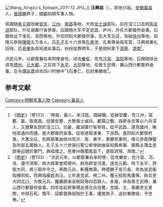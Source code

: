 [[File:Wang_Xingzu's_Epitaph_2011-12.JPG|thumb]]。]]
'''汪興祖'''（{{bd|？||1371年}}），即张兴祖，[[安徽|安徽]][[巢县|巢县]]人，[[張德勝|張德勝]]养子，[[明朝|明朝]]初期军事人物。

其跟随[[朱元璋|朱元璋]]攻破[[安庆|安庆]]、[[江州|江州]]、[[南昌|南昌]]等地，大败[[张士诚|张士诚]]部队。后在涇江口击败[[陈友谅|陈友谅]]部队，升任湖廣行省參政。后跟随大军平定武昌、庐州，升任大都督府僉事。后跟徐达下淮东、浙西等地，升任同知大都督府事。后大军北征，攻破[[徐州|徐州]]等地，招降元參政[[陳璧|陳璧]]五万余人。后[[孔子|孔子]]五十六世孫[[孔希学|孔希学]]、孔希舉亲临军营，汪興祖重礼招待。后[[兗東|兗東]]各县知道此事后，纷纷投靠明军，于是顺利拿下[[濟寧|濟寧]]、[[濟南|濟南]]<ref>《[[明史|明史]]》（卷133）：“興祖，巢人。本汪姓。既嗣職，從破安慶，克江州，拔蘄、黃，取南昌。從援安豐，大敗張士誠兵。鄱陽之戰，與廖永忠等以六舟深入。又邀擊友諒於涇江口。功最，擢湖廣行省參政。從平武昌，遂克廬州，略地至通州而還。進大都督府僉事。從徐達取淮東，下浙西。進同知大都督府事。大軍北征，別將衛軍由徐州克沂、青、東平，乘勝至東阿，降元參政陳璧及所部五萬餘人。孔子五十六世孫衍聖公希學帥曲阜知縣希舉、鄒縣主簿孟思諒等迎謁於軍門，興祖禮之。兗東州縣聞風皆下，遂取濟寧、濟南。”</ref>。

洪武元年，以都督兼右率府使身份，进攻[[樂安|樂安]]，攻克[[汴梁|汴梁]]、[[洛阳|洛阳]]等地。后跟随徐达进攻[[德州|德州]]、[[元大都|元大都]]。之后攻下[[永平|永平]]、[[大同市|大同]]等地，任晉王武傅，兼山西行都督府僉事。后与[[傅友德|傅友德]]进攻四川时候中飞石身亡。后封東勝侯<ref>《[[明史|明史]]》（卷133）：“洪武元年，以都督兼右率府使，從攻樂安，克汴梁、河、洛，還守濟寧。與大將軍會師德州，帥舟師並河進，遂克元都。徇下永平，西取大同，將三衛卒守之。再敗元兵，斬獲無算。時德勝子宣已長，命為宣武衛指揮同知。而興祖複姓為汪。三年進克武、朔二州，獲元知院馬廣等。帥兵至大同北口，大敗元兵，獲擴廓弟金剛奴等四百餘人。未幾，命為晉王武傅，兼山西行都督府僉事。四年從前將軍傅友德合兵伐蜀，克階、文，乘勝至五里關，中飛石死。蜀平，詔都督興祖歿於王事，優賞其子，追封東勝侯，予世券。”</ref>。

==参考文献==
{{wikisource|明史/卷133}}
<div class="references-small">
<references></references>
</div>
{{明朝配享太廟}}
[[Category:明朝军事人物|Category:明朝军事人物]]
[[Category:巢县人|Category:巢县人]]